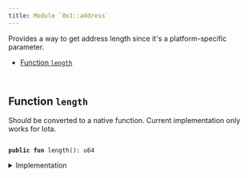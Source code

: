 ```yaml
---
title: Module `0x1::address`
---
```


Provides a way to get address length since it's a
platform-specific parameter.


-  [Function `length`](#0x1_address_length)


<pre><code>
</code></pre>



<Link id="0x1_address_length"></Link>

## Function `length`

Should be converted to a native function.
Current implementation only works for Iota.


<pre><code>
<b>public</b> <b>fun</b> <Link href="../move-stdlib/address#0x1_address_length">length</Link>(): u64
</code></pre>



<details>
<summary>Implementation</summary>


<pre><code>
<b>public</b> <b>fun</b> <Link href="../move-stdlib/address#0x1_address_length">length</Link>(): u64 \{
    32
}
</code></pre>



</details>
